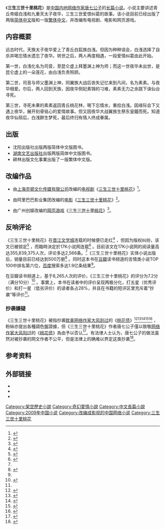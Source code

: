 {{about|小说|同名电影|三生三世十里桃花 (电影)|同名电视剧|三生三世十里桃花 (电视剧)}}

{{Infobox book
|name          = 三生三世十里桃花
|image         = [[File:San_Sheng_San_Shi.jpg|200px]]
|image_caption = 《三生三世十里桃花》简体中文版再版封面
|author        =  [[唐七公子|唐七公子]] 
|country       = {{Plain list|
* {{CHNML}}
* {{TW}}
}}
|language      = {{Plain list|
* [[简体中文|简体中文]]
* [[繁体中文|繁体中文]]
}}
|series        = {{Plain list|
* 彩虹堂·前世今生系列（简体初版）
* 三生三世（简体再版）
}}
|subject       = 言情·仙侠
|genre         = [[小说|小说]]
|publisher     = {{Plain list|
* 沈阳出版社（简体中文版初版）
* 耕林出版文化事業（繁体中文版）
* [[湖南文艺出版社|湖南文艺出版社]]（简体中文版再版）
}}
|release_date  = {{Plain list|
* 2009年1月（简体中文版初版）
* 2009年9月（繁体中文版）
* 2012年10月（简体中文版再版）
}}
}}

《'''三生三世十里桃花'''》是[[中国内地|中国内地]][[网络作家|网络作家]][[唐七公子|唐七公子]]的[[长篇小说|长篇小说]]。小说主要讲述青丘帝姬白浅和九重天太子夜华，三生三世爱恨纠葛的故事。该小说目前已经出版了两版[[简体中文|简体中文]]版和一版[[繁体中文|繁体中文]]，并改编有电视剧、电影和网页游戏。

== 内容概要 ==
远古时代，天族太子夜华爱上了青丘白狐族白浅。但因为种种误会，白浅选择了自杀并喝忘情水遗忘了夜华。转世之后，两人再度相遇，一段爱情纠葛由此开始。

第一世，白浅化名为司音，至昆仑虚上拜墨渊上神为师；而这一世夜华未出世，是昆仑虚上的一朵莲花，由白浅负责照顾。

第二世，司音与师父墨渊上神，同翼族大战后丧失记忆来到凡间，名为素素。与夜华相爱。尔后，两人回到天族，因夜华侧妃素锦的刁难，素素无力之余跳下诛仙台寻死。

第三世，寻死未果的素素返回青丘桃花林，喝下忘情水，重拾白浅。因缘际会下又遇上夜华，展开刻骨铭心的爱情故事。但又因夜华大战翼族生祭东皇鐘而死。知道夜华仙殒后，白浅醉生梦死，最后终归有情人终成眷属。

== 出版 ==
*沈阳出版社出版两版简体中文版图书。
*[[湖南文艺出版社|湖南文艺出版社]]出版两版简体中文版图书。
*耕林出版文化事業出版了一版繁体中文版。

== 改编作品 ==
*由[[上海克顿文化传媒有限公司|上海克顿文化传媒有限公司]]改编的[[电视剧|电视剧]]《[[三生三世十里桃花_(电视剧)|三生三世十里桃花]]》<ref>{{cite web|author1=冯遐|title=《三生三世十里桃花》获赞 改编重原著制作很用心|url=http://ent.people.com.cn/n1/2017/0204/c1012-29056881.html|website=[[人民网|人民网]]|publisher=[[北京晨报|北京晨报]]|accessdate=2017-04-20}}</ref>。

*由阿里巴巴影业集团改编的[[电影|电影]]《[[三生三世十里桃花_(电影)|三生三世十里桃花]]》<ref>{{cite web|title=《三生三世十里桃花》改编自古言小说 张一白监制|url=http://finance.ifeng.com/a/20150527/13735282_0.shtml|website=[[凤凰网|凤凰网]]|publisher=[[中国新闻网|中国新闻网]]|accessdate=2017-04-20}}</ref>。

*由广州创娱改编的[[网页游戏|网页游戏]]《[[三生三世十里桃花_(网页游戏)|三生三世十里桃花]]》<ref>{{cite web|author1=阿兹|title=《三生三世十里桃花》将改编页游 由业内金牌研发操刀|url=http://www.265g.com/newgame/xydt/639391.html|website=256G|accessdate=2017-04-20|deadurl=yes|archiveurl=https://web.archive.org/web/20170421003140/http://www.265g.com/newgame/xydt/639391.html|archivedate=2017-04-21}}</ref>。

== 反响评论 ==
《三生三世十里桃花》在[[晋江文学城|晋江文学城]]连载的时候便已走红<ref name="netease">{{cite web|title=畅销小说《三生三世十里桃花》首上银幕|url=http://news.163.com/15/0527/05/AQJKU3P300014AED.html|website=[[网易|网易]]|publisher=今日早报|access-date=2017-04-20|archive-url=https://web.archive.org/web/20170421091543/http://news.163.com/15/0527/05/AQJKU3P300014AED.html|archive-date=2017-04-21|dead-url=yes}}</ref> ，但因为版权纠纷，该文已被锁定<ref>{{cite web|title=唐七公子的专栏|url=http://www.jjwxc.net/oneauthor.php?authorid=247089|website=晋江文学城|publisher=晋江文学城|accessdate=2017-04-20}}</ref> ，而臨時決定於17K小说网连载<ref name="17k">{{cite web|title=三生三世十里桃花|url=http://www.17k.com/book/1532230.html|website=17K小说网|publisher=17K小说网|accessdate=2017-04-20}}</ref> 。目前该文在17K小说网的阅读量高达355,839,375人次，评论多达2,566条。<ref name="17k" />《三生三世十里桃花》实体小说出版后，销量目前已经达到500万册<ref>{{cite web|title=刘亦菲杨洋牵手三生三世十里桃花 小说三生三世销量突破500万|url=http://www.ah.xinhuanet.com/2015-12/25/c_1117580257.htm|website=新华网安徽频道|publisher=搜狐娱乐|accessdate=2017-04-20}}</ref> 。同时这本书在[[豆瓣|豆瓣]]读书频道的言情类小说TOP 100中排名第六位，[[百度|百度]]搜索多达1.9亿条结果<ref name="netease" />。

在豆瓣读书频道上，基于8,265人次的评价，《三生三世十里桃花》的评分为7.2分（满分10分）<ref name="douban">{{cite web|title=三生三世十里桃花|url=https://book.douban.com/subject/19936010/|website=[[豆瓣|豆瓣]]|publisher=豆瓣读书|accessdate=2017-04-20}}</ref> 。事實上，本书在读者中的评价呈现两极分化，打五星（优秀评价）和打一星（低劣评价）的读者各占28%，并且在书籍的短评区里充斥着“抄袭”等评价<ref name="douban" />。

=== 抄袭嫌疑 ===
《三生三世十里桃花》被指抄袭[[BL_(和製英語)|耽美]][[网络作家|网络作家]][[大风刮过|大风刮过]]的《[[桃花债|桃花债]]》<ref>{{cite web|url=http://punchline.asia/archives/40357|title=劃時代的 IP 作品《三生三世十里桃花》：火熱劇揮之不去的抄襲困擾|date=2017-03-02|author=艾莉斯|work=娛樂重擊}}</ref><ref>{{cite web|url=http://www.inthewonderlab.com/2017/03/TotheSkyKingdom.html|title=【陸劇】：三生三世十里桃花：百花齊放的IP影視下，一再面臨的抄襲困擾。|date=2017-03-02|author=艾莉斯|work=WONDERLAB}}</ref><ref>{{cite web|title=《三生三世十里桃花》小说再陷抄袭门|url=http://cq.people.com.cn/GB/365409/c29689371.html|website=人民网重庆频道|publisher=环球网|accessdate=2017-04-20|archive-url=https://web.archive.org/web/20170421002550/http://cq.people.com.cn/GB/365409/c29689371.html|archive-date=2017-04-21|dead-url=yes}}</ref><ref>{{cite web|title=三生三世侵权道歉 扒事件始末 作者唐七涉嫌抄袭 原作者大风被逼抑郁封笔？|url=http://fj.china.com.cn/p/307252?page=2|website=人民网海峡频道|publisher=今视网|accessdate=2017-04-20}}</ref><ref>{{cite web|title=三生三世十里桃花小说被曝涉嫌抄袭事件经过|url=http://news.china.com/news100/11038989/20170316/30332814.html|website=[[中国网|中国网]]|publisher=中国网|accessdate=2017-04-20}}</ref> ，粉絲亦提出各種調色盤證據，但《三生三世十里桃花》作者唐七公子僅以致敬[[网络作家|网络作家]][[大风刮过|大风刮过]]的《[[桃花债|桃花债]]》為由予以否认<ref>{{cite web|title=唐七公子回应《三生三世十里桃花》 |url=http://ent.cnr.cn/gd/20170209/t20170209_523579109_2.shtml|website=央广网|publisher=[[参考消息|参考消息]]|accessdate=2017-04-20}}</ref>。有法律人士认为，唐七公子的做法虽然对被抄袭的网文作者不公平，但是法律上的确难以界定这类抄袭<ref>{{cite web|author1=邵燕君|title=《三生三世十里桃花》抄袭《桃花债》？ 网络文学抄袭如何判定？|url=http://ex.cssn.cn/wh/wh_whrd/201702/t20170222_3425700.shtml|website=中国社会科学网|publisher=中国艺术报|accessdate=2017-04-20}}</ref>。

== 参考资料 ==
{{Reflist}}

== 外部链接 ==
* {{Douban|3426869|三生三世十里桃花 简体中文版初版|book}}
* {{Douban|5921735|三生三世十里桃花 繁体中文版|book}}
* {{Douban|19936010|三生三世十里桃花 简体中文版再版|book}}

[[Category:架空歷史小說|Category:架空歷史小說]]
[[Category:奇幻愛情小說|Category:奇幻愛情小說]]
[[Category:中文長篇小說|Category:中文長篇小說]]
[[Category:2009年中国小说|Category:2009年中国小说]]
[[Category:改编成影视的中国网络小说|Category:改编成影视的中国网络小说]]
[[Category:三生三世十里桃花|Category:三生三世十里桃花]]
